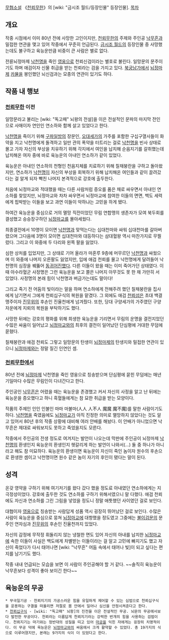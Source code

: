 [[무협소설]] 《[[천뢰무한]]》의 [wiki: "금시조 월드/등장인물" 등장인물].
[[목차]]
== 개요 ==
작중 시점에서 이미 80년 전에 사망한 고인이지만, [[천뢰무한]]의 주제와 주인공 [[낙무흔]]과 밀접한 연관을 맺고 있어 작중에서 꾸준히 언급된다. [[금시조 월드]]의 등장인물 중 사망했는데도 불구하고 육능운만큼 비중이 큰 사람은 별로 없다.

전륜뇌정마제 [[낙천명]]을 죽인 [[영웅]]으로 천뢰신검이라는 별호로 불린다. 일망문의 문주이기도 하며 애검이자 신물 취급을 받는 천뢰라는 검을 가지고 있다. [[북궁남가]]에서 [[뇌정마제]] [[카뮬]]을 봉인했던 뇌신검과는 모종의 연관이 있기도 하다.

== 작품 내 행보 ==
=== [[천뢰무한]] 이전 ===
일망문라고 불리는 [wiki: "독고패" 뇌왕의 전설]을 이은 전설적인 문파의 마지막 전인으로 사매이자 연인인 연소하와 함께 살고 있었다고 한다. 

[[낙천명]]을 죽이기 위해 [[구파일방]]의 장문인, [[오대세가]]의 가주를 포함한 구십구열사들이 화약을 지고 낙천명에게 돌격하고 일만 관의 폭약을 터트리는 걸로 [[낙천명]]을 빈사 상태로 몰고 가자 자신의 부상을 치유하기 위해 각지에서 여인을 납치해 순음지기를 갈취했는데 납치해온 여자 중에 바로 육능운의 아내인 연소하가 같이 있었다.

육능운은 아내인 연소하의 천형인 천음지체를 치료하기 위해 칠채붕란을 구하고 돌아왔지만, 연소하가 [[낙천명]]이 자신의 부상을 회복하기 위해 납치해온 여인들과 같이 끌려갔다는 걸 알게 되자 빡친 나머지 본격적으로 강호에 출두한다.

처음에 뇌정마교와 적대했을 때는 다른 사람처럼 증오를 품은 채로 싸우면서 아내인 연소하를 찾았지만, 뇌정마교와 차차 싸우면서 뇌정마교에 참여한 이들의 면면, 백도 세력에게 핍박받는 이들을 보고 과연 이들이 악하냐는 고민을 하게 됐다. 

하여간 육능운을 중심으로 거의 멸망 직전이었던 무림 연합맹의 생존자가 모여 북두회를 결성했고 승승장구하던 [[뇌정마교]]를 몰아세웠다.

최종결전에서 10명이 모이면 [[낙천명]]과 맞먹는다는 십대천마와 싸워 십대천마를 갈아버렸으며 그다음에 3명이 모이면 십대천마와 대등하다는 삼대혈왕 역시 마찬가지로 무찔렀다. 그리고 이 와중에 두 다리와 왼쪽 팔을 잃었다.

심한 상처를 입었지만, 그 상태로 기어 올라가 마혼루 9층에 머무르던 [[낙천명]]과 싸웠으며 이 와중에 나머지 오른팔도 잃었지만, 입에 애검 천뢰를 물고 낙천명에게 달려들어 낙천명의 심장을 꿰뚫어 [[동귀어진]]했다. 다른 이들이 왔을 때는 이미 죽어가던 상태였다. 이때 아수라혈군 사정명은 그런 육능운을 보고 쫄은 나머지 아무것도 못 한 채 가만히 서 있었다. 사정명의 본래 힘이 낙천명과 버금가는데도 말이다!

그리고 죽기 전 어둠의 빛이라는 말을 하며 연소하에게 전해주려 했던 칠채붕란을 집사에게 남기면서 그에게 천뢰십구식의 복원을 맡겼다. 그 외에도 애검 [[천뢰섬]]은 초대 백결맹주이자 [[진무위]]의 후손인 진율천에게 넘겨줬다. 또한, 당대 구양세가의 가주였던 구양자운에게 지뢰의 복원을 부탁하기도 했다.

사망한 뒤에는 강호의 평화를 위해 희생한 육능운을 기리면서 무림의 운명을 결전지었던 수많은 싸움이 일어났고 [[뇌정마교]]와의 최후의 결전이 일어났던 단심평에 거대한 무덤에 묻혔다.

칠채붕란과 애검 천뢰도 그렇고 일망문의 탄생이 [[뇌정마제]]의 탄생지와 밀접한 연관이 있으니 [[뇌정마제]]와는 정말 질긴 인연인 셈.

=== [[천뢰무한]]에서 ===
80년 전에 [[뇌정마제]] 낙천명을 죽인 영웅으로 칭송받으며 단심평에 묻힌 무덤에는 매년 기일마다 수많은 무림인이 다녀간다고 한다.

주인공인 [[낙무흔]]은 어렸을 때는 육능운을 존경했고 커서 자신의 사정을 알고 난 뒤에는 육능운을 증오했다고 하니 흑혈들에게는 참 묘한 취급을 받는 모양이다.

작품의 주제인 인인 인불인 마마 마불마(人人 人不人 魔魔 魔不魔)를 말한 사람이기도 하다. [[낙천명]]을 죽였음에도 [[뇌정마교]]가 아직 진정한 의미로 멸망하지 않았다는 것도 알고 있어서 80년 후의 작중 상황에 대비해 여러 안배를 해놨다. 이 안배가 아니었으면 낙무흔은 제대로 싸워보지도 못하고 죽었을지도 모른다.

작중에서 주인공의 전생 정도로 여겨지는 발언이 나오는데 막판에 주인공이 뇌정마제 [[낙천명]]의 환생인지 육능운의 환생인지 헷갈리게 하는 발언이 나와서(…) 둘 중 하나가 아니라고 해도 참 미묘하다. 육능운의 환생이면 육능운이 자신이 죽인 놈이자 원수의 후손으로 환생한 셈이고 낙천명이면 원수 같은 놈이 자기의 후인이 됐다는 말이 된다.

== 성격 ==
온갖 영약을 구하기 위해 여기저기를 왔다 갔다 했을 정도료 아내였던 연소하에게는 지극정성이었다. 강호에 출두한 것도 연소하를 구하기 위해서였으니 말 다했다. 애검 천뢰에도 자신과 연소하를 그린 그림을 넣었을 정도니 정말 애틋했던 사이였던 걸로 보인다.

대협이자 [[영웅]]으로 칭송받는 사람답게 성품 역시 굉장히 뛰어났던 걸로 보인다. 수많은 사람이 육능운을 중심으로 뭉쳐 [[뇌정마교]]에 대항했을 정도였고 그중에는 [[불이검문]]의 문주인 연자심과 [[진무위]]의 후손인 진율천까지 있었다.

자신의 감정에 무작정 휘둘리지 않는 냉철한 면도 있어 자신의 아내를 납치한 [[뇌정마교]]에 속한 이들이 사실은 백도에게 차별받는 이들이라는 걸 알고 고민에 빠지기도 했고 자신이 죽었다가 다시 태어나면 [wiki: "낙무흔" 어둠 속에서 태어나 빛]이 되고 싶다는 편지를 남기기도 했다.

작중 내내 언급되는 모습을 보면 이 사람이 주인공해야 할 거 같다. ~~솔직히 육능운이 낙무흔보다 성격이 좋아 보이긴 한다~~

== 육능운의 무공 ==
 * 무극일기공 - 천뢰지기의 가공스러운 힘을 유일하게 제어할 수 있는 심법으로 천뢰십구식을 운용하는 구결을 떠올리면 저절로 몸 안에서 일어나 심신을 안정시켜준다고 한다.
 * [[천뢰십구식]] - [wiki: "독고패" 뇌왕]의 진전을 이은 전설적인 무공. 뇌문의 무공에서보다 발전한 무공이다. 천뢰라는 이름답게 천뢰지기라는 강력한 번개의 힘을 사용하는 검법이다. 천뢰지기는 마기와는 정반대의 성질을 띠고 있어 [[마공]]을 익힌 자에게는 굉장히 치명적이다. 이 무공 덕에 육능운은 [[뇌정마교]]와의 싸움에서 크게 활약할 수 있었다. 총 19가지의 식으로 이루어졌지만, 본래는 9가지의 식이 더 있었다고 한다.
